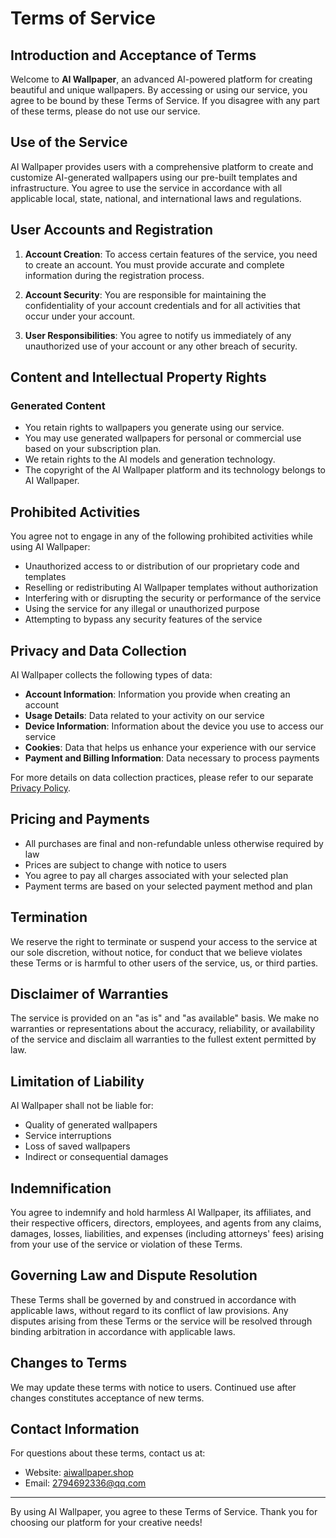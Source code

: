 # Terms of Service

## Introduction and Acceptance of Terms

Welcome to **AI Wallpaper**, an advanced AI-powered platform for creating beautiful and unique wallpapers. By accessing or using our service, you agree to be bound by these Terms of Service. If you disagree with any part of these terms, please do not use our service.

## Use of the Service

AI Wallpaper provides users with a comprehensive platform to create and customize AI-generated wallpapers using our pre-built templates and infrastructure. You agree to use the service in accordance with all applicable local, state, national, and international laws and regulations.

## User Accounts and Registration

1. **Account Creation**: To access certain features of the service, you need to create an account. You must provide accurate and complete information during the registration process.

2. **Account Security**: You are responsible for maintaining the confidentiality of your account credentials and for all activities that occur under your account.

3. **User Responsibilities**: You agree to notify us immediately of any unauthorized use of your account or any other breach of security.

## Content and Intellectual Property Rights

### Generated Content
- You retain rights to wallpapers you generate using our service.
- You may use generated wallpapers for personal or commercial use based on your subscription plan.
- We retain rights to the AI models and generation technology.
- The copyright of the AI Wallpaper platform and its technology belongs to AI Wallpaper.

## Prohibited Activities

You agree not to engage in any of the following prohibited activities while using AI Wallpaper:

- Unauthorized access to or distribution of our proprietary code and templates
- Reselling or redistributing AI Wallpaper templates without authorization
- Interfering with or disrupting the security or performance of the service
- Using the service for any illegal or unauthorized purpose
- Attempting to bypass any security features of the service

## Privacy and Data Collection

AI Wallpaper collects the following types of data:

- **Account Information**: Information you provide when creating an account
- **Usage Details**: Data related to your activity on our service
- **Device Information**: Information about the device you use to access our service
- **Cookies**: Data that helps us enhance your experience with our service
- **Payment and Billing Information**: Data necessary to process payments

For more details on data collection practices, please refer to our separate [Privacy Policy](/privacy-policy).

## Pricing and Payments

- All purchases are final and non-refundable unless otherwise required by law
- Prices are subject to change with notice to users
- You agree to pay all charges associated with your selected plan
- Payment terms are based on your selected payment method and plan

## Termination

We reserve the right to terminate or suspend your access to the service at our sole discretion, without notice, for conduct that we believe violates these Terms or is harmful to other users of the service, us, or third parties.

## Disclaimer of Warranties

The service is provided on an "as is" and "as available" basis. We make no warranties or representations about the accuracy, reliability, or availability of the service and disclaim all warranties to the fullest extent permitted by law.

## Limitation of Liability

AI Wallpaper shall not be liable for:
- Quality of generated wallpapers
- Service interruptions
- Loss of saved wallpapers
- Indirect or consequential damages

## Indemnification

You agree to indemnify and hold harmless AI Wallpaper, its affiliates, and their respective officers, directors, employees, and agents from any claims, damages, losses, liabilities, and expenses (including attorneys' fees) arising from your use of the service or violation of these Terms.

## Governing Law and Dispute Resolution

These Terms shall be governed by and construed in accordance with applicable laws, without regard to its conflict of law provisions. Any disputes arising from these Terms or the service will be resolved through binding arbitration in accordance with applicable laws.

## Changes to Terms

We may update these terms with notice to users. Continued use after changes constitutes acceptance of new terms.

## Contact Information

For questions about these terms, contact us at:
- Website: [aiwallpaper.shop](http://aiwallpaper.shop)
- Email: [2794692336@qq.com](mailto:2794692336@qq.com)

---

By using AI Wallpaper, you agree to these Terms of Service. Thank you for choosing our platform for your creative needs!
